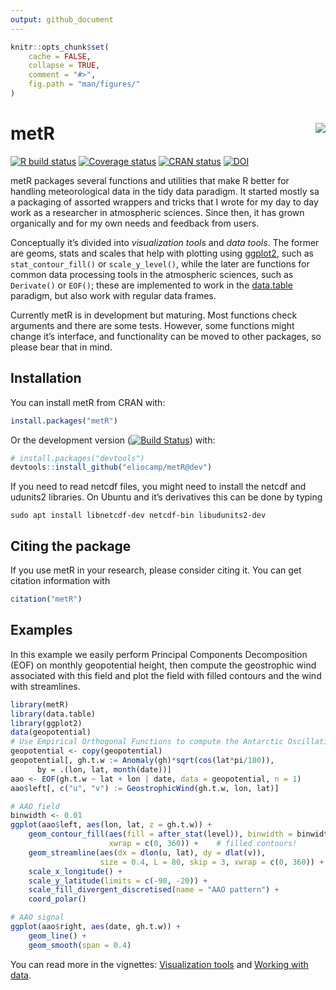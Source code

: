 ```yaml
---
output: github_document
---
```


<!-- README.md is generated from README.Rmd. Please edit that file -->

```r
knitr::opts_chunk$set(
    cache = FALSE,
    collapse = TRUE,
    comment = "#>",
    fig.path = "man/figures/"
)
```

# metR <img src="man/figures/logo.png" align="right"/>

[![R build status](https://github.com/eliocamp/metR/workflows/R-CMD-check/badge.svg)](https://github.com/eliocamp/metR/actions)
[![Coverage status](https://codecov.io/gh/eliocamp/metR/branch/master/graph/badge.svg)](https://codecov.io/github/eliocamp/metR/?branch=master)
[![CRAN status](http://www.r-pkg.org/badges/version/metR)](https://cran.r-project.org/package=metR)
[![DOI](https://zenodo.org/badge/96357263.svg)](https://zenodo.org/badge/latestdoi/96357263)

metR packages several functions and utilities that make R better for handling  meteorological data in the tidy data paradigm. It started mostly sa a packaging of assorted wrappers and tricks that I wrote for my day to day work as a researcher in atmospheric sciences. Since then, it has grown organically and for my own needs and feedback from users. 

Conceptually it's divided into *visualization tools* and *data tools*. The former are geoms, stats and scales that help with plotting using [ggplot2](https://ggplot2.tidyverse.org/index.html), such as `stat_contour_fill()` or `scale_y_level()`, while the later are functions for common data processing tools in the atmospheric sciences, such as `Derivate()` or `EOF()`; these are implemented to work in the [data.table](https://github.com/Rdatatable/data.table/wiki) paradigm, but also work with regular data frames. 

Currently metR is in development but maturing. Most functions check arguments and there are some tests. However, some functions might change it's interface, and functionality can be moved to other packages, so please bear that in mind. 

## Installation

You can install metR from CRAN with:

```r
install.packages("metR")
```

Or the development version ([![Build Status](https://github.com/eliocamp/metR/workflows/R-CMD-check/badge.svg?branch=dev)](https://github.com/eliocamp/metR/actions?query=workflow%3AR-CMD-check)) with:

```r
# install.packages("devtools")
devtools::install_github("eliocamp/metR@dev")
```

If you need to read netcdf files, you might need to install the netcdf and udunits2 libraries. On Ubuntu and it's derivatives this can be done by typing 

```
sudo apt install libnetcdf-dev netcdf-bin libudunits2-dev
```

## Citing the package

If you use metR in your research, please consider citing it. You can get citation information with 

```r
citation("metR")
```


## Examples

In this example we easily perform Principal Components Decomposition (EOF) on monthly geopotential height, then compute the geostrophic wind associated with this field and plot the field with filled contours and the wind with streamlines.

```r
library(metR)
library(data.table)
library(ggplot2)
data(geopotential)
# Use Empirical Orthogonal Functions to compute the Antarctic Oscillation
geopotential <- copy(geopotential)
geopotential[, gh.t.w := Anomaly(gh)*sqrt(cos(lat*pi/180)),
      by = .(lon, lat, month(date))]
aao <- EOF(gh.t.w ~ lat + lon | date, data = geopotential, n = 1)
aao$left[, c("u", "v") := GeostrophicWind(gh.t.w, lon, lat)]

# AAO field
binwidth <- 0.01
ggplot(aao$left, aes(lon, lat, z = gh.t.w)) +
    geom_contour_fill(aes(fill = after_stat(level)), binwidth = binwidth,
                      xwrap = c(0, 360)) +    # filled contours!
    geom_streamline(aes(dx = dlon(u, lat), dy = dlat(v)), 
                    size = 0.4, L = 80, skip = 3, xwrap = c(0, 360)) +
    scale_x_longitude() +
    scale_y_latitude(limits = c(-90, -20)) +
    scale_fill_divergent_discretised(name = "AAO pattern") +
    coord_polar()
```

```r
# AAO signal
ggplot(aao$right, aes(date, gh.t.w)) +
    geom_line() +
    geom_smooth(span = 0.4)
```

You can read more in the vignettes: [Visualization tools](https://eliocamp.github.io/metR/articles/Visualization-tools.html) and [Working with data](https://eliocamp.github.io/metR/articles/Working-with-data.html).
